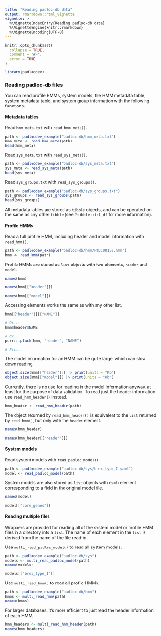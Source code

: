 ```yaml
---
title: "Reading padloc-db data"
output: rmarkdown::html_vignette
vignette: >
  %\VignetteIndexEntry{Reading padloc-db data}
  %\VignetteEngine{knitr::rmarkdown}
  %\VignetteEncoding{UTF-8}
---
```


```r
knitr::opts_chunk$set(
  collapse = TRUE,
  comment = "#>",
  error = TRUE
)
```

```r
library(padlocdev)
```

### Reading padloc-db files

You can read profile HMMs, system models, the HMM metadata table, system 
metadata table, and system group information with the following functions.

#### Metadata tables

Read `hmm_meta.txt` with `read_hmm_meta()`.

```r
path <- padlocdev_example("padloc-db/hmm_meta.txt")
hmm_meta <- read_hmm_meta(path)
head(hmm_meta)
```

Read `sys_meta.txt` with `read_sys_meta()`.

```r
path <- padlocdev_example("padloc-db/sys_meta.txt")
sys_meta <- read_sys_meta(path)
head(sys_meta)
```

Read `sys_groups.txt` with `read_sys_groups()`.

```r
path <- padlocdev_example("padloc-db/sys_groups.txt")
sys_groups <- read_sys_groups(path)
head(sys_groups)
```

All metadata tables are stored as `tibble` objects, and can be operated-on the
same as any other `tibble` (see `?tibble::tbl_df` for more information).

#### Profile HMMs

Read a full profile HMM, including header and model information with 
`read_hmm()`.

```r
path <- padlocdev_example("padloc-db/hmm/PDLC00150.hmm")
hmm <- read_hmm(path)
```

Profile HMMs are stored as `list` objects with two elements, `header` and 
`model`. 

```r
names(hmm)
```

```r
names(hmm[["header"]])
```

```r
names(hmm[["model"]])
```

Accessing elements works the same as with any other list.

```r
hmm[["header"]][["NAME"]]

# Or...
hmm$header$NAME

# Or...
purrr::pluck(hmm, "header", "NAME")

# Etc...
```

The model information for an HMM can be quite large, which can slow down 
reading.

```r
object.size(hmm[["header"]]) |> print(units = "Kb")
object.size(hmm[["model"]]) |> print(units = "Kb")
```

Currently, there is no use for reading in the model information anyway, at 
least for the purpose of data validation. To read just the header information 
use `read_hmm_header()` instead. 

```r
hmm_header <- read_hmm_header(path)
```

The object returned by `read_hmm_header()` is equivalent to the `list` returned 
by `read_hmm()`, but only with the `header` element.

```r
names(hmm_header)
```

```r
names(hmm_header[["header"]])
```

#### System models

Read system models with `read_padloc_model()`.

```r
path <- padlocdev_example("padloc-db/sys/brex_type_I.yaml")
model <- read_padloc_model(path)
```

System models are also stored as `list` objects with each element corresponding 
to a field in the original model file.

```r
names(model)
```

```r
model[["core_genes"]]
```

#### Reading multiple files

Wrappers are provided for reading all of the system model or profile HMM files 
in a directory into a `list`. The name of each element in the `list` is 
derived from the name of the file read-in.

Use `multi_read_padloc_model()` to read all system models.

```r
path <- padlocdev_example("padloc-db/sys")
models <- multi_read_padloc_model(path)
names(models)
```

```r
models[["brex_type_I"]]
```

Use `multi_read_hmm()` to read all profile HMMs.

```r
path <- padlocdev_example("padloc-db/hmm")
hmms <- multi_read_hmm(path)
names(hmms)
```

For larger databases, it's more efficient to just read the header information
of each HMM.

```r
hmm_headers <- multi_read_hmm_header(path)
names(hmm_headers)
```
